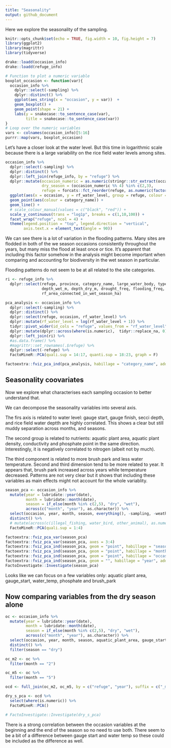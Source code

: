 ```yaml
---
title: "Seasonality"
output: github_document
---
```


Here we explore the seasonality of the sampling. 

```r
knitr::opts_chunk$set(echo = TRUE, fig.width = 10, fig.height = 7)
library(ggplot2)
library(magrittr)
library(tidyverse)
```

```r
drake::loadd(occasion_info)
drake::loadd(refuge_info)
```

```r
# Function to plot a numeric variable
boxplot_occasion <- function(var){
  occasion_info %>%
    dplyr::select(-sampling) %>%
    dplyr::distinct() %>%
    ggplot(aes_string(x = "occasion", y = var))  +
    geom_boxplot() +
    geom_point(shape = 21) +
    labs(y = snakecase::to_sentence_case(var), 
         title = snakecase::to_sentence_case(var))
}
# Loop over the numeric variables
vars <- colnames(occasion_info)[5:16]
purrr::map(vars, boxplot_occasion)
```

Let's have a closer look at the water level. But this time in logarithmic scale because there is a large variability on the rice field water levels among sites. 

```r
occasion_info %>%
  dplyr::select(-sampling) %>%
  dplyr::distinct() %>%
  dplyr::left_join(refuge_info, by = "refuge") %>%
  dplyr::mutate(occasion_numeric = as.numeric(stringr::str_extract(occasion, "[0-9]+")), 
                dry_season = (occasion_numeric %% 4) %in% c(2,3), 
                refuge = forcats::fct_reorder(refuge, as.numeric(factor(category_name)))) %>%
  ggplot(aes(x = occasion, y = rf_water_level, group = refuge, colour = category_name)) +
  geom_point(aes(colour = category_name)) +
  geom_line() +
  # scale_colour_manual(values = c("black", "red")) +
  scale_y_continuous(trans = "log1p", breaks = c(1,10,100)) +
  facet_wrap("refuge", ncol = 4) +
  theme(legend.position = "top", legend.direction = "vertical", 
        axis.text.x = element_text(angle = 90))
```

We can see there is a lot of variation in the flooding patterns. Many sites are flodded in both of the we season occasions consistently throughout the years, but many miss the flood at least once or tice. It's apparent that including this factor somehow in the analysis might become important when comparing and accounting for biodiversity in the wet season in particular. 

Flooding patterns do not seem to be at all related to the site categories. 

```r
ri <- refuge_info %>%
  dplyr::select(refuge, province, category_name, large_water_body, type_inlet_outlet, 
                depth_wet_m, depth_dry_m, drought_freq, flooding_freq, rf_area_connected_in_dry_season_ha, 
                rf_area_connected_in_wet_season_ha)

pca_analysis <- occasion_info %>%
  dplyr::select(-sampling) %>%
  dplyr::distinct() %>%
  dplyr::select(refuge, occasion, rf_water_level) %>%
  dplyr::mutate(rf_water_level = log(rf_water_level + 1)) %>%
  tidyr::pivot_wider(id_cols = "refuge", values_from = "rf_water_level", names_from = "occasion") %>% 
  dplyr::mutate(dplyr::across(where(is.numeric),  tidyr::replace_na, 0)) %>% 
  dplyr::left_join(ri) %>% 
  #as.data.frame() %>%
  #magrittr::set_rownames(.$refuge) %>%
  dplyr::select(-refuge) %>% 
  FactoMineR::PCA(quali.sup = 14:17, quanti.sup = 18:23, graph = F)

factoextra::fviz_pca_ind(pca_analysis, habillage = "category_name", addEllipses = T)
```

## Seasonality coovariates

Now we explore what characterises each sampling occasion to better understand that. 

We can decompose the seasonality variables into several axis. 

The firs axis is related to water level: gauge start, gauge finish, secci depth, and rice field water deptth are highly correlated. This shows a clear but still muddy separation across months, and seasons. 

The second group is related to nutrients: aquatic plant area, aquatic plant density, conductivity and phosphate point in the same direction. Interestingly, it is negatively correlated to nitrogen (albeit not by much).

The third component is related to more brush park and less water temperature. Second and third dimension tend to be more related to year. It appears that, brush park increased across years while temperature decreased. Patterns are not very clear but it shows that including these variables as main effects might not account for the whole variablity. 

```r
season_pca <- occasion_info %>%
  mutate(year = lubridate::year(date),
         month = lubridate::month(date), 
         season = if_else(month %in% c(2,5), "dry", "wet"), 
         across(c("month", "year"), as.character)) %>%
  select(occasion, year, month, season, everything(), -sampling, -weather, -date, - refuge, -illegal_fishing, -water_bird, -other_animal, -total_hours) %>% 
  distinct() %>%
  # mutate(across(c(illegal_fishing, water_bird, other_animal), as.numeric)) %>%
  FactoMineR::PCA(quali.sup = 1:4)

factoextra::fviz_pca_var(season_pca)
factoextra::fviz_pca_var(season_pca, axes = 3:4)
factoextra::fviz_pca_ind(season_pca, geom = "point", habillage = "season", addEllipses = T)
factoextra::fviz_pca_ind(season_pca, geom = "point", habillage = "month", addEllipses = T)
factoextra::fviz_pca_ind(season_pca, geom = "point", habillage = "occasion", addEllipses = T, axes = 3:4)
factoextra::fviz_pca_ind(season_pca, geom = "", habillage = "year", addEllipses = T, axes = 3:4)
FactoInvestigate::Investigate(season_pca)
```

Looks like we can focus on a few variables only: aquatic plant area, gauge_start, water_temp, phosphate and brush_park

## Now comparing variables from the dry season alone

```r
oc <- occasion_info %>%
  mutate(year = lubridate::year(date),
         month = lubridate::month(date), 
         season = if_else(month %in% c(2,5), "dry", "wet"), 
         across(c("month", "year"), as.character)) %>%
  select(occasion, year, month, season, aquatic_plant_area, gauge_start, water_temp, phosphate, brush_park, refuge) %>%
  distinct() %>%
  filter(season == "dry")

oc_m2 <- oc %>%
  filter(month == "2")

oc_m5 <- oc %>%
  filter(month == "5")

ocd <- full_join(oc_m2, oc_m5, by = c("refuge", "year"), suffix = c("_m2", "_m5"))

dry_s_pca <- ocd %>%
  select(where(is.numeric)) %>%
  FactoMineR::PCA()

# FactoInvestigate::Investigate(dry_s_pca)
```

There is a strong correlation between the occasion variables at the beginning and the end of the season so no need to use both. There seem to be a bit of a difference between gauge start and water temp so these could be included as the difference as well. 
